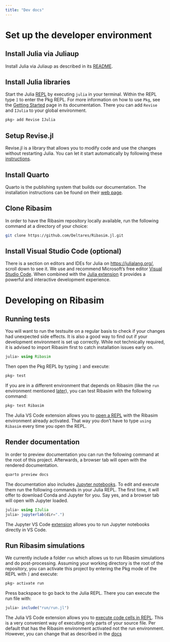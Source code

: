 ```yaml
---
title: "Dev docs"
---
```


# Set up the developer environment

## Install Julia via Juliaup

Install Julia via Juliaup as described in its [README](https://github.com/JuliaLang/juliaup#installation).

## Install Julia libraries

Start the Julia [REPL](https://en.wikipedia.org/wiki/Read%E2%80%93eval%E2%80%93print_loop) by executing `julia` in your terminal.
Within the REPL type `]` to enter the Pkg REPL.
For more information on how to use `Pkg`, see the [Getting Started](https://pkgdocs.julialang.org/v1/getting-started/) page in its documentation.
There you can add `Revise` and `IJulia` to your global environment.

```julia
pkg> add Revise IJulia
```

## Setup Revise.jl

Revise.jl is a library that allows you to modify code and use the changes without restarting Julia. 
You can let it start automatically by following these [instructions](https://timholy.github.io/Revise.jl/stable/config/#Using-Revise-by-default-1).

## Install Quarto

Quarto is the publishing system that builds our documentation.
The installation instructions can be found on their [web page](https://quarto.org/docs/get-started/).

## Clone Ribasim

In order to have the Ribasim repository locally available, run the following command at a directory of your choice:

```bash
git clone https://github.com/Deltares/Ribasim.jl.git
```


## Install Visual Studio Code (optional)

There is a section on editors and IDEs for Julia on <https://julialang.org/>, scroll down to see it. 
We use and recommend Microsoft's free editor [Visual Studio Code](https://code.visualstudio.com/). 
When combined with the [Julia extension](https://www.julia-vscode.org/) it provides a powerful and interactive development experience.



# Developing on Ribasim

## Running tests

You will want to run the testsuite on a regular basis to check if your changes had unexpected side effects.
It is also a good way to find out if your development environment is set up correctly.
While not technically required, it is advised to import Ribasim first to catch installation issues early on.

```julia
julia> using Ribasim
```

Then open the Pkg REPL by typing `]` and execute:

```julia
pkg> test
```

If you are in a different environment that depends on Ribasim (like the `run` environment mentioned [later](./developer.html#run-ribasim-simulations)), you can test Ribasim with the following command:

```julia
pkg> test Ribasim
```

:::{.callout-tip}
The Julia VS Code extension allows you to [open a REPL](https://www.julia-vscode.org/docs/stable/userguide/runningcode/#The-Julia-REPL) with the Ribasim environment already activated.
That way you don't have to type `using Ribasim` every time you open the REPL.
:::

## Render documentation

In order to preview documentation you can run the following command at the root of this project.
Afterwards, a browser tab will open with the rendered documentation.

```bash
quarto preview docs
```

The documentation also includes [Jupyter notebooks](https://jupyter.org/).
To edit and execute them run the following commands in your Julia REPL.
The first time, it will offer to download Conda and Jupyter for you.
Say yes, and a browser tab will open with Jupyter loaded.

```julia
julia> using IJulia
julia> jupyterlab(dir=".")
```

:::{.callout-tip}
The Jupyter VS Code [extension](https://marketplace.visualstudio.com/items?itemName=ms-toolsai.jupyter) allows you to run Jupyter notebooks directly in VS Code.
:::

## Run Ribasim simulations

We currently include a folder `run` which allows us to run Ribasim simulations and do post-processing.
Assuming your working directory is the root of the repository,
you can activate this project by entering the Pkg mode of the REPL with `]` and execute:

```julia
pkg> activate run
```

Press backspace to go back to the Julia REPL.
There you can execute the run file with:
```julia
julia> include("run/run.jl")
```

:::{.callout-tip}
The Julia VS Code extension allows you to [execute code cells in REPL](https://www.julia-vscode.org/docs/stable/userguide/runningcode/#Running-code-in-the-Julia-REPL).
This is a very convenient way of executing only parts of your source file.
Per default that has the Ribasim environment activated not the run environment.
However, you can change that as described in the [docs](https://www.julia-vscode.org/docs/stable/userguide/env/#Julia-Environments)
:::
